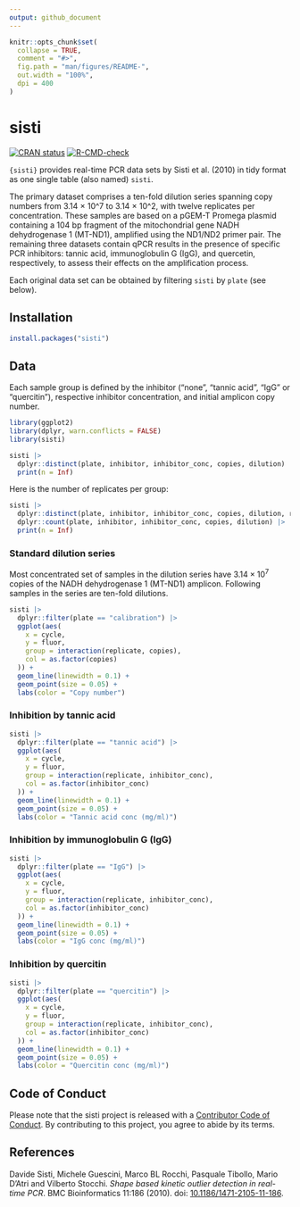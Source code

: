```yaml
---
output: github_document
---
```


<!-- README.md is generated from README.Rmd. Please edit that file -->

```r
knitr::opts_chunk$set(
  collapse = TRUE,
  comment = "#>",
  fig.path = "man/figures/README-",
  out.width = "100%",
  dpi = 400
)
```

# sisti

<!-- badges: start -->
[![CRAN status](https://www.r-pkg.org/badges/version/sisti)](https://CRAN.R-project.org/package=sisti)
[![R-CMD-check](https://github.com/ramiromagno/sisti/actions/workflows/R-CMD-check.yaml/badge.svg)](https://github.com/ramiromagno/sisti/actions/workflows/R-CMD-check.yaml)
<!-- badges: end -->

`{sisti}` provides real-time PCR data sets by Sisti et al. (2010) in tidy
format as one single table (also named) `sisti`.

The primary dataset comprises a ten-fold dilution series spanning copy numbers
from 3.14 × 10^7 to 3.14 × 10^2, with twelve replicates per concentration. These
samples are based on a pGEM-T Promega plasmid containing a 104 bp fragment of
the mitochondrial gene NADH dehydrogenase 1 (MT-ND1), amplified using the
ND1/ND2 primer pair. The remaining three datasets contain qPCR results in the
presence of specific PCR inhibitors: tannic acid, immunoglobulin G (IgG), and
quercetin, respectively, to assess their effects on the amplification process.

Each original data set can be obtained by filtering `sisti` by `plate` (see
below).

## Installation

``` r
install.packages("sisti")
```

## Data

Each sample group is defined by the inhibitor ("none", "tannic acid", "IgG" or
"quercitin"), respective inhibitor concentration, and initial amplicon copy
number.

```r
library(ggplot2)
library(dplyr, warn.conflicts = FALSE)
library(sisti)

sisti |>
  dplyr::distinct(plate, inhibitor, inhibitor_conc, copies, dilution) |>
  print(n = Inf)
```

Here is the number of replicates per group:

```r
sisti |>
  dplyr::distinct(plate, inhibitor, inhibitor_conc, copies, dilution, replicate) |>
  dplyr::count(plate, inhibitor, inhibitor_conc, copies, dilution) |>
  print(n = Inf)
```


### Standard dilution series

Most concentrated set of samples in the dilution series have $3.14 × 10^7$
copies of the NADH dehydrogenase 1 (MT-ND1) amplicon. Following samples in
the series are ten-fold dilutions.

```r
sisti |>
  dplyr::filter(plate == "calibration") |>
  ggplot(aes(
    x = cycle,
    y = fluor,
    group = interaction(replicate, copies),
    col = as.factor(copies)
  )) +
  geom_line(linewidth = 0.1) +
  geom_point(size = 0.05) +
  labs(color = "Copy number")
```

### Inhibition by tannic acid

```r
sisti |>
  dplyr::filter(plate == "tannic acid") |>
  ggplot(aes(
    x = cycle,
    y = fluor,
    group = interaction(replicate, inhibitor_conc),
    col = as.factor(inhibitor_conc)
  )) +
  geom_line(linewidth = 0.1) +
  geom_point(size = 0.05) +
  labs(color = "Tannic acid conc (mg/ml)")
```

### Inhibition by immunoglobulin G (IgG)

```r
sisti |>
  dplyr::filter(plate == "IgG") |>
  ggplot(aes(
    x = cycle,
    y = fluor,
    group = interaction(replicate, inhibitor_conc),
    col = as.factor(inhibitor_conc)
  )) +
  geom_line(linewidth = 0.1) +
  geom_point(size = 0.05) +
  labs(color = "IgG conc (mg/ml)")
```

### Inhibition by quercitin

```r
sisti |>
  dplyr::filter(plate == "quercitin") |>
  ggplot(aes(
    x = cycle,
    y = fluor,
    group = interaction(replicate, inhibitor_conc),
    col = as.factor(inhibitor_conc)
  )) +
  geom_line(linewidth = 0.1) +
  geom_point(size = 0.05) +
  labs(color = "Quercitin conc (mg/ml)")
```

## Code of Conduct
  
Please note that the sisti project is released with a [Contributor Code of
Conduct](https://rmagno.eu/sisti/CODE_OF_CONDUCT.html). By contributing to this
project, you agree to abide by its terms.

## References

Davide Sisti, Michele Guescini, Marco BL Rocchi, Pasquale Tibollo, Mario D'Atri
and Vilberto Stocchi. _Shape based kinetic outlier detection in real-time PCR_.
BMC Bioinformatics 11:186 (2010). doi:
[10.1186/1471-2105-11-186](https://doi.org/10.1186/1471-2105-11-186).
